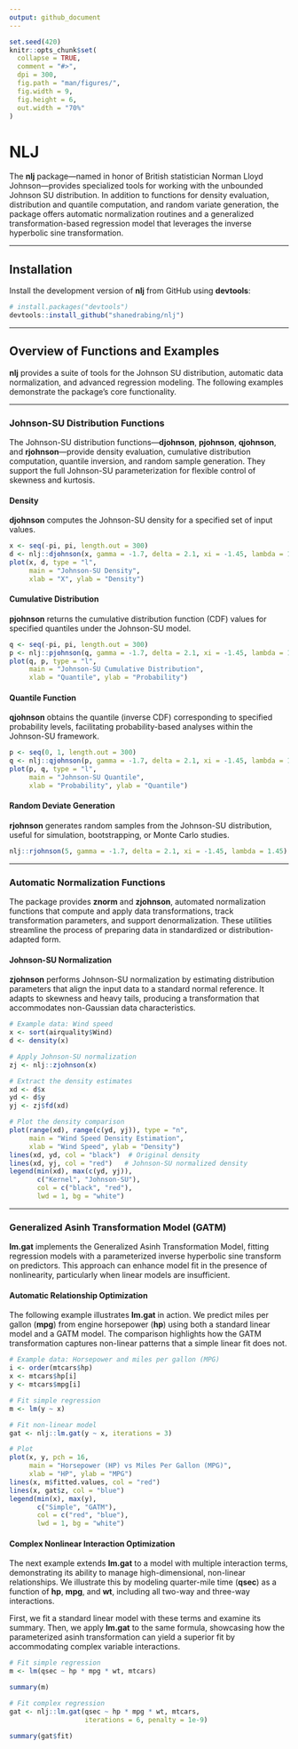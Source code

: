 ```yaml
---
output: github_document
---
```


<!-- README.md is generated from README.Rmd. Please edit that file -->

```r
set.seed(420)
knitr::opts_chunk$set(
  collapse = TRUE,
  comment = "#>",
  dpi = 300,
  fig.path = "man/figures/",
  fig.width = 9,
  fig.height = 6,
  out.width = "70%"
)
```

# NLJ

The **nlj** package—named in honor of British statistician Norman Lloyd
Johnson—provides specialized tools for working with the unbounded Johnson SU
distribution. In addition to functions for density evaluation, distribution and
quantile computation, and random variate generation, the package offers
automatic normalization routines and a generalized transformation-based
regression model that leverages the inverse hyperbolic sine transformation.

---

## Installation

Install the development version of **nlj** from GitHub using **devtools**:

``` r
# install.packages("devtools")
devtools::install_github("shanedrabing/nlj")
```

---

## Overview of Functions and Examples

**nlj** provides a suite of tools for the Johnson SU distribution, automatic
data normalization, and advanced regression modeling. The following examples
demonstrate the package’s core functionality.

---

### Johnson-SU Distribution Functions

The Johnson-SU distribution functions—**djohnson**, **pjohnson**, **qjohnson**,
and **rjohnson**—provide density evaluation, cumulative distribution
computation, quantile inversion, and random sample generation. They support the
full Johnson-SU parameterization for flexible control of skewness and kurtosis.

#### Density

**djohnson** computes the Johnson-SU density for a specified set of input
values.

```r
x <- seq(-pi, pi, length.out = 300)
d <- nlj::djohnson(x, gamma = -1.7, delta = 2.1, xi = -1.45, lambda = 1.45)
plot(x, d, type = "l",
     main = "Johnson-SU Density",
     xlab = "X", ylab = "Density")
```

#### Cumulative Distribution

**pjohnson** returns the cumulative distribution function (CDF) values for
specified quantiles under the Johnson-SU model.

```r
q <- seq(-pi, pi, length.out = 300)
p <- nlj::pjohnson(q, gamma = -1.7, delta = 2.1, xi = -1.45, lambda = 1.45)
plot(q, p, type = "l",
     main = "Johnson-SU Cumulative Distribution",
     xlab = "Quantile", ylab = "Probability")
```

#### Quantile Function

**qjohnson** obtains the quantile (inverse CDF) corresponding to specified
probability levels, facilitating probability-based analyses within the
Johnson-SU framework.

```r
p <- seq(0, 1, length.out = 300)
q <- nlj::qjohnson(p, gamma = -1.7, delta = 2.1, xi = -1.45, lambda = 1.45)
plot(p, q, type = "l",
     main = "Johnson-SU Quantile",
     xlab = "Probability", ylab = "Quantile")
```

#### Random Deviate Generation

**rjohnson** generates random samples from the Johnson-SU distribution, useful
for simulation, bootstrapping, or Monte Carlo studies.

```r
nlj::rjohnson(5, gamma = -1.7, delta = 2.1, xi = -1.45, lambda = 1.45)
```

---

### Automatic Normalization Functions

The package provides **znorm** and **zjohnson**, automated normalization
functions that compute and apply data transformations, track transformation
parameters, and support denormalization. These utilities streamline the process
of preparing data in standardized or distribution-adapted form.

#### Johnson-SU Normalization

**zjohnson** performs Johnson-SU normalization by estimating distribution
parameters that align the input data to a standard normal reference. It adapts
to skewness and heavy tails, producing a transformation that accommodates
non-Gaussian data characteristics.

```r
# Example data: Wind speed
x <- sort(airquality$Wind)
d <- density(x)

# Apply Johnson-SU normalization
zj <- nlj::zjohnson(x)

# Extract the density estimates
xd <- d$x
yd <- d$y
yj <- zj$fd(xd)

# Plot the density comparison
plot(range(xd), range(c(yd, yj)), type = "n",
     main = "Wind Speed Density Estimation",
     xlab = "Wind Speed", ylab = "Density")
lines(xd, yd, col = "black")  # Original density
lines(xd, yj, col = "red")   # Johnson-SU normalized density
legend(min(xd), max(c(yd, yj)),
       c("Kernel", "Johnson-SU"),
       col = c("black", "red"),
       lwd = 1, bg = "white")
```

---

### Generalized Asinh Transformation Model (GATM)

**lm.gat** implements the Generalized Asinh Transformation Model, fitting
regression models with a parameterized inverse hyperbolic sine transform on
predictors. This approach can enhance model fit in the presence of
nonlinearity, particularly when linear models are insufficient.

#### Automatic Relationship Optimization

The following example illustrates **lm.gat** in action. We predict miles per
gallon (**mpg**) from engine horsepower (**hp**) using both a standard linear
model and a GATM model. The comparison highlights how the GATM transformation
captures non-linear patterns that a simple linear fit does not.

```r
# Example data: Horsepower and miles per gallon (MPG)
i <- order(mtcars$hp)
x <- mtcars$hp[i]
y <- mtcars$mpg[i]

# Fit simple regression
m <- lm(y ~ x)

# Fit non-linear model
gat <- nlj::lm.gat(y ~ x, iterations = 3)

# Plot
plot(x, y, pch = 16,
     main = "Horsepower (HP) vs Miles Per Gallon (MPG)",
     xlab = "HP", ylab = "MPG")
lines(x, m$fitted.values, col = "red")
lines(x, gat$z, col = "blue")
legend(min(x), max(y),
       c("Simple", "GATM"),
       col = c("red", "blue"),
       lwd = 1, bg = "white")
```

#### Complex Nonlinear Interaction Optimization

The next example extends **lm.gat** to a model with multiple interaction terms,
demonstrating its ability to manage high-dimensional, non-linear relationships.
We illustrate this by modeling quarter-mile time (**qsec**) as a function of
**hp**, **mpg**, and **wt**, including all two-way and three-way interactions.

First, we fit a standard linear model with these terms and examine its summary.
Then, we apply **lm.gat** to the same formula, showcasing how the parameterized
asinh transformation can yield a superior fit by accommodating complex variable
interactions.

```r
# Fit simple regression
m <- lm(qsec ~ hp * mpg * wt, mtcars)

summary(m)
```

```r
# Fit complex regression
gat <- nlj::lm.gat(qsec ~ hp * mpg * wt, mtcars,
                   iterations = 6, penalty = 1e-9)

summary(gat$fit)
```

